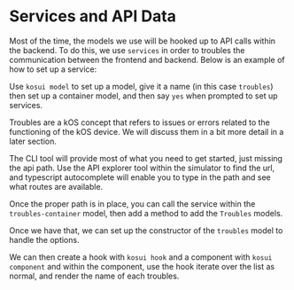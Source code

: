 
<Meta title="Foundations/6. Data services" />

# Services and API Data

Most of the time, the models we use will be hooked up to API calls within the backend. To do this, we use `services` in order to troubles the communication between the frontend and backend. Below is an example of how to set up a service:

Use `kosui model` to set up a model, give it a name (in this case `troubles`) then set up a container model, and then say `yes` when prompted to set up services.

Troubles are a kOS concept that refers to issues or errors related to the functioning of the kOS device. We will discuss them in a bit more detail in a later section.

The CLI tool will provide most of what you need to get started, just missing the api path. Use the API explorer tool within the simulator to find the url, and typescript autocomplete will enable you to type in the path and see what routes are available.

Once the proper path is in place, you can call the service within the `troubles-container` model, then add a method to add the `Troubles` models.

<Snippet name="initialize@troubles-container-model.ts" />

<Snippet name="update@troubles-container-model.ts" />

Once we have that, we can set up the constructor of the `troubles` model to handle the options.

<Snippet name="TroublesConstructor@troubles-model.ts" />

We can then create a hook with `kosui hook` and a component with `kosui component` and within the component, use the hook iterate over the list as normal, and render the name of each troubles.

<Snippet name="TroublesList@troubles-list.tsx" />

<Canvas of={TroublesListStory} />

